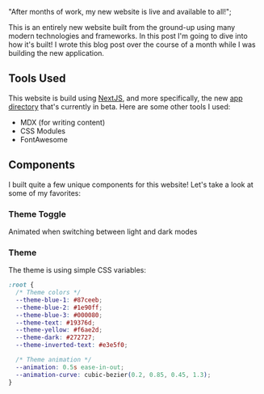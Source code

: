 
  "After months of work, my new website is live and available to all!";

This is an entirely new website built from the ground-up using many modern technologies and frameworks.
In this post I'm going to dive into how it's built! I wrote this blog post over the course of
a month while I was building the new application.

## Tools Used

This website is build using [NextJS](https://nextjs.org/), and more specifically, the new
[app directory](https://beta.nextjs.org/docs/getting-started) that's currently in beta. Here are some other
tools I used:

- MDX (for writing content)
- CSS Modules
- FontAwesome

## Components

I built quite a few unique components for this website! Let's take a look at some of my favorites:

### Theme Toggle

<InteractiveContent>
  <ThemeToggle relative ignoreGlobalState />
  
  Animated when switching between light and dark modes

</InteractiveContent>

### Theme

The theme is using simple CSS variables:

```css
:root {
  /* Theme colors */
  --theme-blue-1: #87ceeb;
  --theme-blue-2: #1e90ff;
  --theme-blue-3: #000080;
  --theme-text: #19376d;
  --theme-yellow: #f6ae2d;
  --theme-dark: #272727;
  --theme-inverted-text: #e3e5f0;

  /* Theme animation */
  --animation: 0.5s ease-in-out;
  --animation-curve: cubic-bezier(0.2, 0.85, 0.45, 1.3);
}
```
